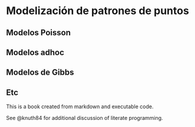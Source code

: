 # Modelización de patrones de puntos    

## Modelos Poisson

## Modelos adhoc

## Modelos de Gibbs

## Etc 


This is a book created from markdown and executable code.

See @knuth84 for additional discussion of literate programming.
